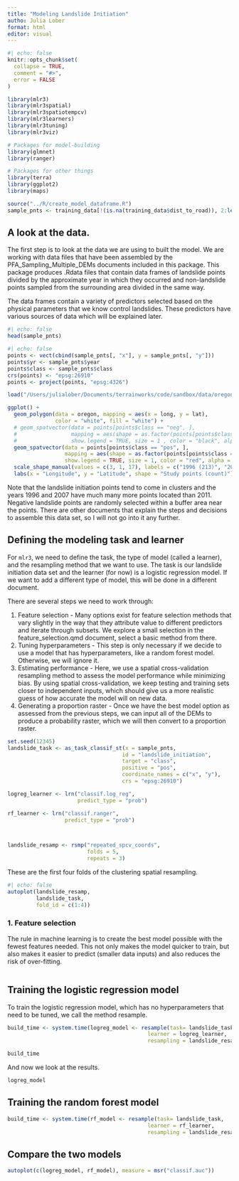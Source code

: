 ```yaml
---
title: "Modeling Landslide Initiation"
autho: Julia Lober
format: html
editor: visual
---
```


```r
#| echo: false
knitr::opts_chunk$set(
  collapse = TRUE,
  comment = "#>",
  error = FALSE
)
```

```r
library(mlr3)
library(mlr3spatial)
library(mlr3spatiotempcv)
library(mlr3learners)
library(mlr3tuning)
library(mlr3viz)

# Packages for model-building
library(glmnet)
library(ranger)

# Packages for other things
library(terra)
library(ggplot2)
library(maps)
```

```r
source("../R/create_model_dataframe.R")
sample_pnts <- training_data[!(is.na(training_data$dist_to_road)), 2:length(training_data)]
```

## A look at the data.

The first step is to look at the data we are using to built the model. We are working with data files that have been assembled by the PFA_Sampling_Multiple_DEMs documents included in this package. This package produces .Rdata files that contain data frames of landslide points divided by the approximate year in which they occurred and non-landslide points sampled from the surrounding area divided in the same way.

The data frames contain a variety of predictors selected based on the physical parameters that we know control landslides. These predictors have various sources of data which will be explained later.

```r
#| echo: false
head(sample_pnts)
```

```r
#| echo: false
points <- vect(cbind(sample_pnts[, "x"], y = sample_pnts[, "y"]))
points$yr <- sample_pnts$year
points$class <- sample_pnts$class
crs(points) <- "epsg:26910"
points <- project(points, "epsg:4326")

load("/Users/julialober/Documents/terrainworks/code/sandbox/data/oregon_map.Rdata")

ggplot() + 
  geom_polygon(data = oregon, mapping = aes(x = long, y = lat),
               color = "white", fill = "white") +
  # geom_spatvector(data = points[points$class == "neg", ],
  #                 mapping = aes(shape = as.factor(points[points$class == "neg", ]$yr)),
  #                 show.legend = TRUE, size = 1 , color = "black", alpha = 1) +
  geom_spatvector(data = points[points$class == "pos", ],
                  mapping = aes(shape = as.factor(points[points$class == "pos", ]$yr)),
                  show.legend = TRUE, size = 1, color = "red", alpha = 0.4) +
  scale_shape_manual(values = c(3, 1, 17), labels = c("1996 (213)", "2007 (137)", "2011 (47)")) + 
  labs(x = "Longitude", y = "Latitude", shape = "Study points (count)")
```

Note that the landslide initiation points tend to come in clusters and the years 1996 and 2007 have much many more points located than 2011. Negative landslide points are randomly selected within a buffer area near the points. There are other documents that explain the steps and decisions to assemble this data set, so I will not go into it any further.

## Defining the modeling task and learner

For `mlr3`, we need to define the task, the type of model (called a learner), and the resampling method that we want to use. The task is our landslide initiation data set and the learner (for now) is a logistic regression model. If we want to add a different type of model, this will be done in a different document.

There are several steps we need to work through:

1.  Feature selection - Many options exist for feature selection methods that vary slightly in the way that they attribute value to different predictors and iterate through subsets. We explore a small selection in the feature_selection.qmd document, select a basic method from there.
2.  Tuning hyperparameters - This step is only necessary if we decide to use a model that has hyperparameters, like a random forest model. Otherwise, we will ignore it.
3.  Estimating performance - Here, we use a spatial cross-validation resampling method to assess the model performance while minimizing bias. By using spatial cross-validation, we keep testing and training sets closer to independent inputs, which should give us a more realistic guess of how accurate the model will on new data.
4.  Generating a proportion raster - Once we have the best model option as assessed from the previous steps, we can input all of the DEMs to produce a probability raster, which we will then convert to a proportion raster.

```r
set.seed(12345)
landslide_task <- as_task_classif_st(x = sample_pnts, 
                                    id = "landslide_initiation", 
                                    target = "class", 
                                    positive = "pos", 
                                    coordinate_names = c("x", "y"), 
                                    crs = "epsg:26910")

logreg_learner <- lrn("classif.log_reg", 
                      predict_type = "prob")

rf_learner <- lrn("classif.ranger", 
                  predict_type = "prob")



landslide_resamp <- rsmp("repeated_spcv_coords", 
                         folds = 5, 
                         repeats = 3)
```

These are the first four folds of the clustering spatial resampling.

```r
#| echo: false
autoplot(landslide_resamp, 
         landslide_task, 
         fold_id = c(1:4))
```

### 1. Feature selection

The rule in machine learning is to create the best model possible with the fewest features needed. This not only makes the model quicker to train, but also makes it easier to predict (smaller data inputs) and also reduces the risk of over-fitting.

```r

```

## Training the logistic regression model

To train the logistic regression model, which has no hyperparameters that need to be tuned, we call the method resample.

```r
build_time <- system.time(logreg_model <- resample(task= landslide_task, 
                                            learner = logreg_learner, 
                                            resampling = landslide_resamp))

build_time
```

And now we look at the results.

```r
logreg_model
```

## Training the random forest model

```r
build_time <- system.time(rf_model <- resample(task= landslide_task, 
                                            learner = rf_learner, 
                                            resampling = landslide_resamp))
```

## Compare the two models

```r
autoplot(c(logreg_model, rf_model), measure = msr("classif.auc"))
```
